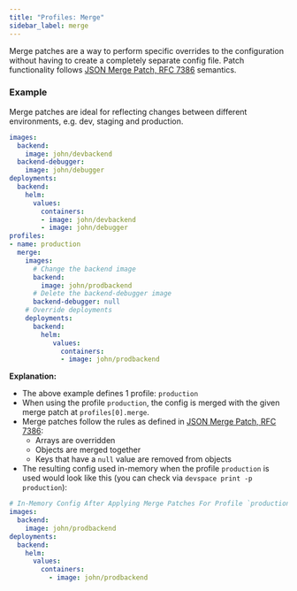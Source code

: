 ```yaml
---
title: "Profiles: Merge"
sidebar_label: merge
---
```


Merge patches are a way to perform specific overrides to the configuration without having to create a completely separate config file. Patch functionality follows [JSON Merge Patch, RFC 7386](https://tools.ietf.org/html/rfc7386) semantics.

### Example

Merge patches are ideal for reflecting changes between different environments, e.g. dev, staging and production.
```yaml {16-30}
images:
  backend:
    image: john/devbackend
  backend-debugger:
    image: john/debugger
deployments:
  backend:
    helm:
      values:
        containers:
        - image: john/devbackend
        - image: john/debugger
profiles:
- name: production
  merge:
    images:
      # Change the backend image
      backend:
        image: john/prodbackend
      # Delete the backend-debugger image
      backend-debugger: null
    # Override deployments
    deployments:
      backend:
        helm:
           values:
             containers:
             - image: john/prodbackend
```
**Explanation:**  
- The above example defines 1 profile: `production`
- When using the profile `production`, the config is merged with the given merge patch at `profiles[0].merge`.
- Merge patches follow the rules as defined in [JSON Merge Patch, RFC 7386](https://tools.ietf.org/html/rfc7386):
  - Arrays are overridden
  - Objects are merged together
  - Keys that have a `null` value are removed from objects
- The resulting config used in-memory when the profile `production` is used would look like this (you can check via `devspace print -p production`):

```yaml
# In-Memory Config After Applying Merge Patches For Profile `production`
images:
  backend:
    image: john/prodbackend
deployments:
  backend:
    helm:
      values:
        containers:
          - image: john/prodbackend
```

